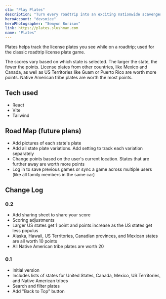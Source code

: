 ```yaml
---
cta: "Play Plates"
description: "Turn every roadtrip into an exciting nationwide scavenger hunt with Plates! Track which license plates you see as you travel, competing with friends and family to see who can complete the ultimate license plate collection first!"
heroAccount: "devsnice"
heroPhotographer: "Semyon Borisov"
link: https://plates.slushman.com
name: "Plates"
---
```


Plates helps track the license plates you see while on a roadtrip; used for the classic roadtrip license plate game.

The scores vary based on which state is selected. The larger the state, the fewer the points. License plates from other countries, like Mexico and Canada, as well as US Territories like Guam or Puerto Rico are worth more points. Native American tribe plates are worth the most points.

## Tech used
* React
* Vite
* Tailwind

## Road Map (future plans)
* Add pictures of each state's plate
* Add all state plate variations. Add setting to track each variation separately
* Change points based on the user's current location. States that are further away are worth more points
* Log in to save previous games or sync a game across multiple users (like all family members in the same car)

## Change Log

### 0.2
* Add sharing sheet to share your score
* Scoring adjustments
* Larger US states get 1 point and points increase as the US states get less populus
* Alaska, Hawaii, US Territories, Canadian provinces, and Mexican states are all worth 10 points
* All Native American tribe plates are worth 20

### 0.1
* Initial version
* Includes lists of states for United States, Canada, Mexico, US Territories, and Native American tribes
* Search and filter plates
* Add "Back to Top" button